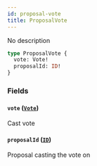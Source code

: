 ```yaml
---
id: proposal-vote
title: ProposalVote
---
```



No description

```graphql
type ProposalVote {
  vote: Vote!
  proposalId: ID!
}
```


### Fields

#### `vote` ([`Vote`](/docs/mainnet/graphql/objects/vote))

Cast vote


#### `proposalId` ([`ID`](/docs/mainnet/graphql/scalars/id))

Proposal casting the vote on




